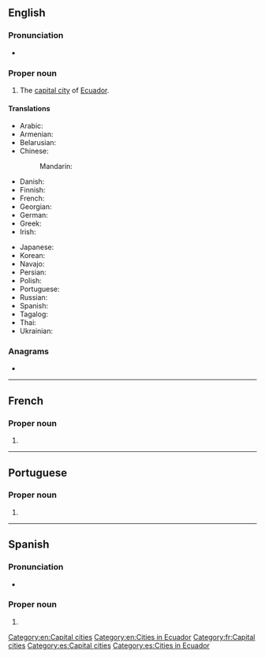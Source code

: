 {{also|quito|quitó}}
==English==
{{wikipedia}}

===Pronunciation===
* {{a|US}} {{IPA|/ˈkitoʊ/|lang=en}}

===Proper noun===
{{en-proper noun}}

# The [[capital city]] of [[Ecuador]].

====Translations====
{{trans-top|capital of Ecuador}}
* Arabic: {{t|ar|كِيتُو|m}}
* Armenian: {{t|hy|Կիտո|sc=Armn}}
* Belarusian: {{t|be|Кіта|m|tr=Kíta|sc=Cyrl}}
* Chinese:
*: Mandarin: {{t+|cmn|基多|tr=Jīduō|sc=Hani}}
* Danish: {{t|da|Quito}}
* Finnish: {{t+|fi|Quito}}
* French: {{t+|fr|Quito|m}}
* Georgian: {{t|ka|კიტო|sc=Geor}}
* German: {{t+|de|Quito|n}}
* Greek: {{t|el|Κίτο|n|tr=}}
* Irish: {{t|ga|Caíteo|m}}
{{trans-mid}}
* Japanese: {{t|ja|キト|tr=Kito}}
* Korean: {{t|ko|키토|tr=Kito|sc=Hang}}
* Navajo: {{t|nv|Kíítʼo}}
* Persian: {{t|fa|کیتو|tr=Kito|sc=fa-Arab}}
* Polish: {{t+|pl|Quito|n}}
* Portuguese: {{t+|pt|Quito|f}}
* Russian: {{t+|ru|Ки́то|m}} {{qualifier|indeclinable}}
* Spanish: {{t+|es|Quito|m}}
* Tagalog: {{t|tl|Kito}}
* Thai: {{t|th|กีโต|tr=gee dtoh}}
* Ukrainian: {{t|uk|Кіто|n|tr=Kíto|sc=Cyrl}}
{{trans-bottom}}

===Anagrams===
* {{anagrams|en|quoit|toqui}}

[[Category:en:Capital cities]]
[[Category:en:Cities in Ecuador]]

----

==French==

===Proper noun===
{{fr-proper noun}}

# {{l|en|Quito}}

[[Category:fr:Capital cities]]

----

==Portuguese==

===Proper noun===
{{pt-proper noun|f}}

# {{place|pt|capital city|c/Ecuador|t1=Quito}}

----

==Spanish==

===Pronunciation===
* {{es-IPA}}

===Proper noun===
{{es-proper noun|m}}

# {{l|en|Quito}}

[[Category:es:Capital cities]]
[[Category:es:Cities in Ecuador]]